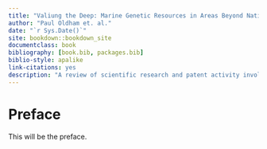 ```yaml
--- 
title: "Valiung the Deep: Marine Genetic Resources in Areas Beyond National Jurisdiction"
author: "Paul Oldham et. al."
date: "`r Sys.Date()`"
site: bookdown::bookdown_site
documentclass: book
bibliography: [book.bib, packages.bib]
biblio-style: apalike
link-citations: yes
description: "A review of scientific research and patent activity involving marine genetic resources from the deep oceans in Areas Beyond National Jurisdiction (ABNJ)"
---
```


# Preface {-}

This will be the preface.
